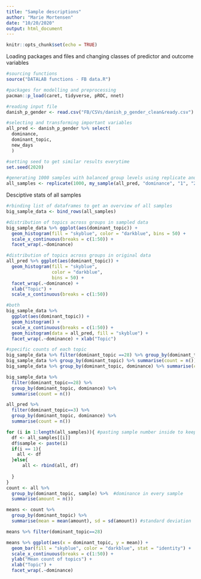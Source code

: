```yaml
---
title: "Sample descriptions"
author: "Marie Mortensen"
date: "10/20/2020"
output: html_document
---
```


```r
knitr::opts_chunk$set(echo = TRUE)
```
Loading packages and files and changing classes of predictor and outcome variables 
```r
#sourcing functions
source("DATALAB functions - FB data.R")

#packages for modelling and preprocessing
pacman::p_load(caret, tidyverse, pROC, nnet)

#reading input file 
danish_p_gender <- read.csv("FB/CSVs/danish_p_gender_clean&ready.csv")

#selecting and transforming important variables 
all_pred <- danish_p_gender %>% select(
  dominance,
  dominant_topic,
  new_days
  )

#setting seed to get similar results everytime
set.seed(2020)

#generating 1000 samples with balanced group levels using replicate and "my_sample" function
all_samples <- replicate(1000, my_sample(all_pred, "dominance", "1", "2", "3"), simplify = F)
```

Desciptive stats of all samples
```r
#rbinding list of dataframes to get an overview of all samples
big_sample_data <- bind_rows(all_samples)

#distribution of topics across groups in sampled data
big_sample_data %>% ggplot(aes(dominant_topic)) + 
  geom_histogram(fill = "skyblue", color = "darkblue", bins = 50) + 
  scale_x_continuous(breaks = c(1:50)) + 
  facet_wrap(.~dominance)

#distribution of topics across groups in original data
all_pred %>% ggplot(aes(dominant_topic)) + 
  geom_histogram(fill = "skyblue", 
                 color = "darkblue", 
                 bins = 50) + 
  facet_wrap(.~dominance) + 
  xlab("Topic") + 
  scale_x_continuous(breaks = c(1:50))

#both
big_sample_data %>% 
  ggplot(aes(dominant_topic)) + 
  geom_histogram() + 
  scale_x_continuous(breaks = c(1:50)) + 
  geom_histogram(data = all_pred, fill = "skyblue") + 
  facet_wrap(.~dominance) + xlab("Topic")

#specific counts of each topic
big_sample_data %>% filter(dominant_topic ==28) %>% group_by(dominant_topic) %>% summarise(count = n())
big_sample_data %>% group_by(dominant_topic) %>% summarise(count = n())
big_sample_data %>% group_by(dominant_topic, dominance) %>% summarise(count = n())

big_sample_data %>% 
  filter(dominant_topic==28) %>% 
  group_by(dominant_topic, dominance) %>% 
  summarise(count = n())

all_pred %>% 
  filter(dominant_topic==3) %>% 
  group_by(dominant_topic, dominance) %>% 
  summarise(count = n())

for (i in 1:length(all_samples)){ #pasting sample number inside to keep track of different samples
  df <- all_samples[[i]]
  df$sample <- paste(i)
  if(i == 1){
    all <- df 
  }else{
      all <- rbind(all, df)
    
  }
}
count <- all %>% 
  group_by(dominant_topic, sample) %>%  #dominance in every sample
  summarise(amount = n()) 

means <- count %>% 
  group_by(dominant_topic) %>% 
  summarise(mean = mean(amount), sd = sd(amount)) #standard deviation

means %>% filter(dominant_topic==28) 

means %>% ggplot(aes(x = dominant_topic, y = mean)) + 
  geom_bar(fill = "skyblue", color = "darkblue", stat = "identity") + 
  scale_x_continuous(breaks = c(1:50)) + 
  ylab("Mean count of topics") + 
  xlab("Topic") + 
  facet_wrap(.~dominance) 
```

